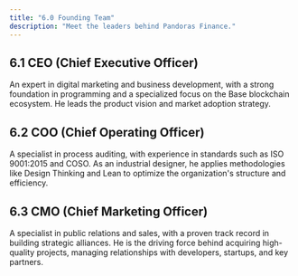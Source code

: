 ```yaml
---
title: "6.0 Founding Team"
description: "Meet the leaders behind Pandoras Finance."
---
```


## 6.1 CEO (Chief Executive Officer)
An expert in digital marketing and business development, with a strong foundation in programming and a specialized focus on the Base blockchain ecosystem. He leads the product vision and market adoption strategy.

## 6.2 COO (Chief Operating Officer)
A specialist in process auditing, with experience in standards such as ISO 9001:2015 and COSO. As an industrial designer, he applies methodologies like Design Thinking and Lean to optimize the organization's structure and efficiency.

## 6.3 CMO (Chief Marketing Officer)
A specialist in public relations and sales, with a proven track record in building strategic alliances. He is the driving force behind acquiring high-quality projects, managing relationships with developers, startups, and key partners.